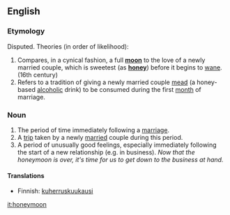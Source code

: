 ==English==

===Etymology===
Disputed.  Theories (in order of likelihood):
# Compares, in a cynical fashion, a full '''[[moon]]''' to the love of a newly married couple, which is sweetest (as '''[[honey]]''') before it begins to [[wane]].  (16th century)
# Refers to a tradition of giving a newly married couple [[mead]] (a honey-based [[alcoholic]] drink) to be consumed during the first [[month]] of marriage.

===Noun===
# The period of time immediately following a [[marriage]].
# A [[trip]] taken by a newly [[marry|married]] couple during this period.
# A period of unusually good feelings, especially immediately following the start of a new relationship (e.g. in business).  ''Now that the honeymoon is over, it's time for us to get down to the business at hand.''

====Translations====

*Finnish: [[kuherruskuukausi]]

[[it:honeymoon]]